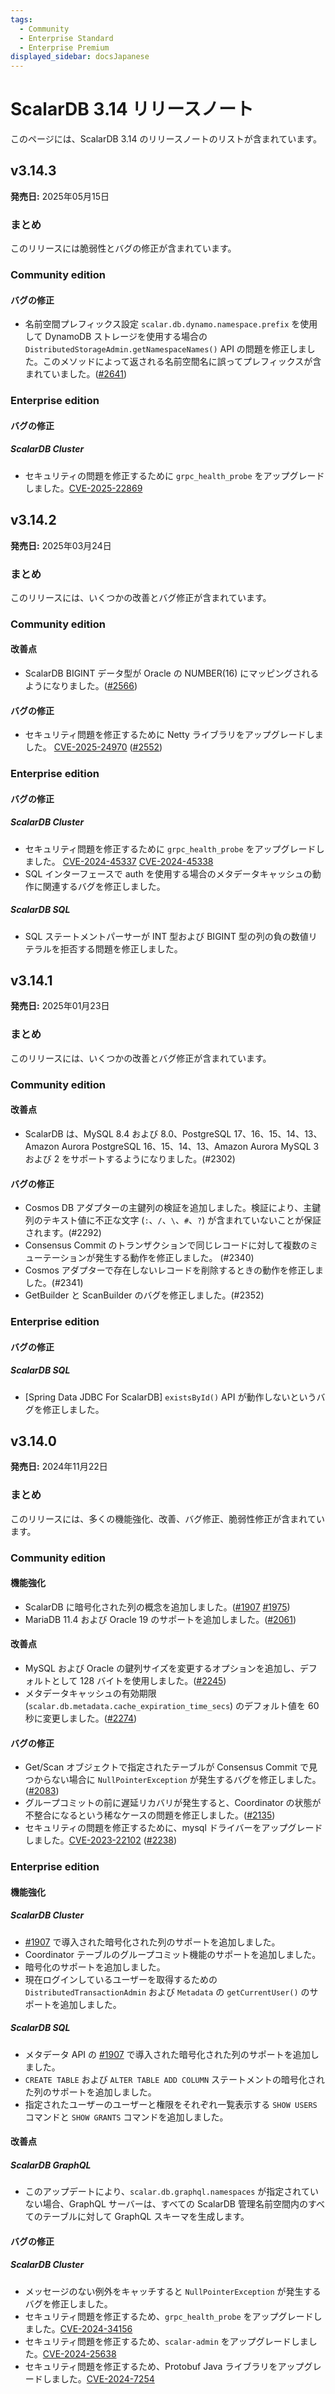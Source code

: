```yaml
---
tags:
  - Community
  - Enterprise Standard
  - Enterprise Premium
displayed_sidebar: docsJapanese
---
```


# ScalarDB 3.14 リリースノート


<TranslationBanner />

このページには、ScalarDB 3.14 のリリースノートのリストが含まれています。

## v3.14.3

**発売日:** 2025年05月15日

### まとめ

このリリースには脆弱性とバグの修正が含まれています。

### Community edition

#### バグの修正

- 名前空間プレフィックス設定 `scalar.db.dynamo.namespace.prefix` を使用して DynamoDB ストレージを使用する場合の `DistributedStorageAdmin.getNamespaceNames()` API の問題を修正しました。このメソッドによって返される名前空間名に誤ってプレフィックスが含まれていました。([#2641](https://github.com/scalar-labs/scalardb/pull/2641))

### Enterprise edition

#### バグの修正

##### ScalarDB Cluster

- セキュリティの問題を修正するために `grpc_health_probe` をアップグレードしました。[CVE-2025-22869](https://github.com/advisories/GHSA-hcg3-q754-cr77)

## v3.14.2

**発売日:** 2025年03月24日

### まとめ

このリリースには、いくつかの改善とバグ修正が含まれています。

### Community edition

#### 改善点

- ScalarDB BIGINT データ型が Oracle の NUMBER(16) にマッピングされるようになりました。([#2566](https://github.com/scalar-labs/scalardb/pull/2566))

#### バグの修正

- セキュリティ問題を修正するために Netty ライブラリをアップグレードしました。 [CVE-2025-24970](https://github.com/advisories/GHSA-4g8c-wm8x-jfhw "CVE-2025-24970") ([#2552](https://github.com/scalar-labs/scalardb/pull/2552))

### Enterprise edition

#### バグの修正

##### ScalarDB Cluster

- セキュリティ問題を修正するために `grpc_health_probe` をアップグレードしました。 [CVE-2024-45337](https://github.com/advisories/GHSA-v778-237x-gjrc "CVE-2024-45337") [CVE-2024-45338](https://github.com/advisories/GHSA-w32m-9786-jp63 "CVE-2024-45338")
- SQL インターフェースで auth を使用する場合のメタデータキャッシュの動作に関連するバグを修正しました。

##### ScalarDB SQL

- SQL ステートメントパーサーが INT 型および BIGINT 型の列の負の数値リテラルを拒否する問題を修正しました。

## v3.14.1

**発売日:** 2025年01月23日

### まとめ

このリリースには、いくつかの改善とバグ修正が含まれています。

### Community edition

#### 改善点

- ScalarDB は、MySQL 8.4 および 8.0、PostgreSQL 17、16、15、14、13、Amazon Aurora PostgreSQL 16、15、14、13、Amazon Aurora MySQL 3 および 2 をサポートするようになりました。(#2302)

#### バグの修正

- Cosmos DB アダプターの主鍵列の検証を追加しました。検証により、主鍵列のテキスト値に不正な文字 (`:`、`/`、`\`、`#`、`?`) が含まれていないことが保証されます。(#2292)
- Consensus Commit のトランザクションで同じレコードに対して複数のミューテーションが発生する動作を修正しました。 (#2340)
- Cosmos アダプターで存在しないレコードを削除するときの動作を修正しました。(#2341)
- GetBuilder と ScanBuilder のバグを修正しました。(#2352)

### Enterprise edition

#### バグの修正

##### ScalarDB SQL

- [Spring Data JDBC For ScalarDB] `existsById()` API が動作しないというバグを修正しました。

## v3.14.0

**発売日:** 2024年11月22日

### まとめ

このリリースには、多くの機能強化、改善、バグ修正、脆弱性修正が含まれています。

### Community edition

#### 機能強化

- ScalarDB に暗号化された列の概念を追加しました。([#1907](https://github.com/scalar-labs/scalardb/pull/1907) [#1975](https://github.com/scalar-labs/scalardb/pull/1975))
- MariaDB 11.4 および Oracle 19 のサポートを追加しました。([#2061](https://github.com/scalar-labs/scalardb/pull/2061))

#### 改善点

- MySQL および Oracle の鍵列サイズを変更するオプションを追加し、デフォルトとして 128 バイトを使用しました。([#2245](https://github.com/scalar-labs/scalardb/pull/2245))
- メタデータキャッシュの有効期限 (`scalar.db.metadata.cache_expiration_time_secs`) のデフォルト値を 60 秒に変更しました。([#2274](https://github.com/scalar-labs/scalardb/pull/2274))

#### バグの修正

- Get/Scan オブジェクトで指定されたテーブルが Consensus Commit で見つからない場合に `NullPointerException` が発生するバグを修正しました。([#2083](https://github.com/scalar-labs/scalardb/pull/2083))
- グループコミットの前に遅延リカバリが発生すると、Coordinator の状態が不整合になるという稀なケースの問題を修正しました。([#2135](https://github.com/scalar-labs/scalardb/pull/2135))
- セキュリティの問題を修正するために、mysql ドライバーをアップグレードしました。[CVE-2023-22102](https://github.com/advisories/GHSA-m6vm-37g8-gqvh "CVE-2023-22102") ([#2238](https://github.com/scalar-labs/scalardb/pull/2238))

### Enterprise edition

#### 機能強化

##### ScalarDB Cluster

- [#1907](https://github.com/scalar-labs/scalardb/pull/1907) で導入された暗号化された列のサポートを追加しました。
- Coordinator テーブルのグループコミット機能のサポートを追加しました。
- 暗号化のサポートを追加しました。
- 現在ログインしているユーザーを取得するための `DistributedTransactionAdmin` および `Metadata` の `getCurrentUser()` のサポートを追加しました。

##### ScalarDB SQL

- メタデータ API の [#1907](https://github.com/scalar-labs/scalardb/pull/1907) で導入された暗号化された列のサポートを追加しました。
- `CREATE TABLE` および `ALTER TABLE ADD COLUMN` ステートメントの暗号化された列のサポートを追加しました。
- 指定されたユーザーのユーザーと権限をそれぞれ一覧表示する `SHOW USERS` コマンドと `SHOW GRANTS` コマンドを追加しました。

#### 改善点

##### ScalarDB GraphQL

- このアップデートにより、`scalar.db.graphql.namespaces` が指定されていない場合、GraphQL サーバーは、すべての ScalarDB 管理名前空間内のすべてのテーブルに対して GraphQL スキーマを生成します。

#### バグの修正

##### ScalarDB Cluster

- メッセージのない例外をキャッチすると `NullPointerException` が発生するバグを修正しました。
- セキュリティ問題を修正するため、`grpc_health_probe` をアップグレードしました。[CVE-2024-34156](https://github.com/advisories/GHSA-crqm-pwhx-j97f "CVE-2024-34156")
- セキュリティ問題を修正するため、`scalar-admin` をアップグレードしました。[CVE-2024-25638](https://github.com/advisories/GHSA-cfxw-4h78-h7fw "CVE-2024-25638")
- セキュリティ問題を修正するため、Protobuf Java ライブラリをアップグレードしました。[CVE-2024-7254](https://github.com/advisories/GHSA-735f-pc8j-v9w8 "CVE-2024-7254")
